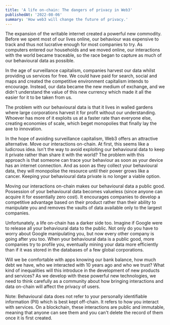 ```yaml
---
title: 'A life on-chain: The dangers of privacy in Web3'
publishedAt: '2022-08-06'
summary: 'How web3 will change the future of privacy.'
---
```


The expansion of the writable internet created a powerful new commodity. Before we spent most of our lives online, our behaviour was expensive to track and thus not lucrative enough for most companies to try. As computers entered our households and we moved online, our interactions with the world became traceable, so the race began to capture as much of our behavioural data as possible.

In the age of surveillance capitalism, companies harvest our data whilst providing us services for free. We could have paid for search, social and maps and created the competitive environment capitalism intends to encourage. Instead, our data became the new medium of exchange, and we didn't understand the value of this new currency which made it all the easier for it to be taken from us.

The problem with our behavioural data is that it lives in walled gardens where large corporations harvest it for profit without our understanding. Whoever has more of it exploits us at a faster rate than everyone else, creating economies of scale, which beget monopolies that finally lay the axe to innovation.

In the hope of avoiding surveillance capitalism, Web3 offers an attractive alternative. Move our interactions on-chain. At first, this seems like a ludicrous idea. Isn't the way to avoid exploiting our behavioural data to keep it private rather than share it with the world? The problem with this approach is that someone can trace your behaviour as soon as your device has an internet connection. And as soon as they collect your behavioural data, they will monopolise the resource until their power grows like a cancer. Keeping your behavioural data private is no longer a viable option.

Moving our interactions on-chain makes our behavioural data a public good. Possession of your behavioural data becomes valueless (since anyone can acquire it for essentially zero cost). It encourages companies to develop a competitive advantage based on their product rather than their ability to manipulate you and removes the vaults of data available only to the largest companies.

Unfortunately, a life on-chain has a darker side too. Imagine if Google were to release all your behavioural data to the public. Not only do you have to worry about Google manipulating you, but now every other company is going after you too. When your behavioural data is a public good, more companies try to profile you, eventually mining your data more efficiently than if it was stored in the databases of a few global corporations.

Will we be comfortable with apps knowing our bank balance, how much debt we have, who we interacted with 10 years ago and who we trust? What kind of inequalities will this introduce in the development of new products and services? As we develop with these powerful new technologies, we need to think carefully as a community about how bringing interactions and data on-chain will affect the privacy of users.

Note: Behavioural data does not refer to your personally identifiable information (PII) which is best kept off-chain. It refers to how you interact with services. On a blockchain, these interactions are public and immutable, meaning that anyone can see them and you can't delete the record of them once it is first created.
